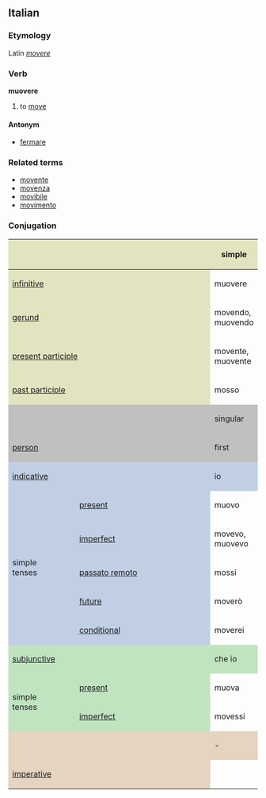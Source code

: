==Italian==
===Etymology===
Latin ''[[movere]]''
===Verb===
'''muovere'''

# to [[move]]

====Antonym====
*[[fermare]]

===Related terms===
*[[movente]]
*[[movenza]]
*[[movibile]]
*[[movimento]]

===Conjugation===

<center>
{| style="background:#F0F0F0"
|-
! colspan="2" style="background:#e2e4c0" |
! colspan="3" style="background:#e2e4c0" | simple
! colspan="3" style="background:#e2e4c0" | compound

|-
! colspan="2" style="background:#e2e4c0" | [[infinitive]]
| colspan="3" | muovere

|-
! colspan="2" style="background:#e2e4c0" | [[gerund]]
| colspan="3" | movendo, muovendo

|-
! colspan="2" style="background:#e2e4c0" | [[present participle]]
| colspan="3" | movente, muovente

|-
! colspan="2" style="background:#e2e4c0" | [[past participle]]
| colspan="3" | mosso

|-
! colspan="2" style="background:#C0C0C0" |
! colspan="3" style="background:#C0C0C0" | singular
! colspan="3" style="background:#C0C0C0" | plural

|-
! colspan="2" style="background:#C0C0C0" | [[person]]
! style="background:#C0C0C0;width:12.5%" | first
! style="background:#C0C0C0;width:12.5%" | second
! style="background:#C0C0C0;width:12.5%" | third
! style="background:#C0C0C0;width:12.5%" | first
! style="background:#C0C0C0;width:12.5%" | second
! style="background:#C0C0C0;width:12.5%" | third

|-
! style="background:#c0cfe4" colspan="2" | [[indicative]]
! style="background:#c0cfe4" | io
! style="background:#c0cfe4" | tu
! style="background:#c0cfe4" | lui/lei
! style="background:#c0cfe4" | noi
! style="background:#c0cfe4" | voi
! style="background:#c0cfe4" | loro

|-
! rowspan="5" style="background:#c0cfe4" | simple<br>tenses

! style="height:3em;background:#c0cfe4" | [[present]]
| muovo
| muovi
| muove
| moviamo
| movete
| muovono

|-
! style="height:3em;background:#c0cfe4" | [[imperfect]]
| movevo, muovevo
| movevi, muovevi
| moveva, muoveva
| movevamo, muovevamo
| movevate, muovevate
| movevano, muovevano

|-
! style="height:3em;background:#c0cfe4" | [[passato remoto]]
| mossi
| movesti, muovesti
| mosse
| movemmo
| moveste
| mosserono

|-
! style="height:3em;background:#c0cfe4" | [[future]]
| moverò
| moverai
| moverà
| moveremo
| moverete
| moveranno

|-
! style="height:3em;background:#c0cfe4" | [[conditional]]
| moverei
| moveresti
| moverebbe
| moveremmo
| movereste
| moverebbero

|-
! style="background:#c0e4c0" colspan="2" | [[subjunctive]]
! style="background:#c0e4c0" | che io
! style="background:#c0e4c0" | che tu
! style="background:#c0e4c0" | che lui/che lei
! style="background:#c0e4c0" | che noi
! style="background:#c0e4c0" | che voi
! style="background:#c0e4c0" | che loro

|-
! rowspan="2" style="background:#c0e4c0" | simple<br>tenses

! style="height:3em;background:#c0e4c0" | [[present]]
| muova
| muova
| muova
| moviamo
| moviate
| muovano

|-
! style="height:3em;background:#c0e4c0" rowspan="1" | [[imperfect]]
| movessi
| movessi
| movesse
| movessimo
| moveste
| movessero

|-
! style="background:#e4d4c0" colspan="2" | 
! style="background:#e4d4c0" | -
! style="background:#e4d4c0" | tu
! style="background:#e4d4c0" | lui/lei
! style="background:#e4d4c0" | noi
! style="background:#e4d4c0" | voi
! style="background:#e4d4c0" | loro

|-
! colspan="2" style="height:3em;background:#e4d4c0" | [[imperative]]
|
| muovi
| muova
| moviamo
| movete
| muovano

|}
</center>